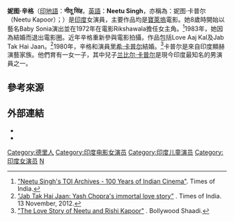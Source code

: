 {{藝人
| 姓名     = 妮图·辛格
| 類型     = 女演員
| 圖片     = Neetu Singh.jpg
| 圖片尺寸 = 
| 綽號     = 
| 國籍     = {{IND}}
| birthname = 
| othername = Neetu Kapoor
| 出生日期 = {{birth date and age|1958|7|8}}
| 出生地點 = {{IND}}[[德里|德里]]
| 職業     = [[演員|演員]]
| 語言     = 
| 教育程度 = 
| 宗教信仰 = 
| 配偶     = {{marriage|[[里希·卡普尔|里希·卡普尔]]|1980}}
| 伴侶     = 
| 兒女     = 里迪馬·卡普爾·薩哈尼<br>[[兰比尔·卡普尔|兰比尔·卡普尔]]
| 父母     = 
| 亲属     = 
| 出道作   = 
| 出道日期 = 
| 代表作   =  
| 活躍年代 = 1966年至1980年<br>2009年至今
| 網站     = 
| IMDb    = 0802183
| 現任成員 = 
| 過往成員 =
| filmfareawards=  
}}

'''妮图·辛格'''（[[印地語|印地語]]：'''नीतू सिंह'''，[[英語|英語]]：'''Neetu Singh'''，亦稱為：妮图·卡普尔（Neetu Kapoor）；{{bd|1958年|7月8日|catIdx=S}}）是[[印度|印度]]女演員，主要作品均是[[寶萊塢|寶萊塢]]電影。她8歲時開始以藝名Baby Sonia演出並在1972年在電影Rikshawala擔任女主角。<ref>[http://photogallery.indiatimes.com/100-yrs-of-indian-cinema/neetu-singhs-toi-archives-100-years-of-indian-cinema/articleshow/20942225.cms "Neetu Singh's TOI Archives - 100 Years of Indian Cinema"]. Times of India.</ref>1983年，她因為結婚而退出電影圈。近年辛格重新參與電影拍攝，作品包括Love Aaj Kal及Jab Tak Hai Jaan。<ref>[http://timesofindia.indiatimes.com/entertainment/hindi/bollywood/news/Jab-Tak-Hai-Jaan-Yash-Chopras-immortal-love-story/articleshow/17205991.cms "Jab Tak Hai Jaan: Yash Chopra's immortal love story"] {{Wayback|url=http://timesofindia.indiatimes.com/entertainment/hindi/bollywood/news/Jab-Tak-Hai-Jaan-Yash-Chopras-immortal-love-story/articleshow/17205991.cms |date=20161108015735 }}. Times of India. 13 November, 2012.</ref>1980年，辛格和演員[[里希·卡普尔|里希·卡普尔]]結婚。<ref>[http://www.bollywoodshaadis.com/articles/the-love-story-of-neetu-and-rishi-kapoor-1713 "The Love Story of Neetu and Rishi Kapoor"] {{Wayback|url=http://www.bollywoodshaadis.com/articles/the-love-story-of-neetu-and-rishi-kapoor-1713 |date=20150416151847 }}. Bollywood Shaadi.</ref>卡普尔是來自印度顯赫演藝家族。他們育有一女一子，其中兒子[[兰比尔·卡普尔|兰比尔·卡普尔]]是現今印度最知名的男演員之一。

== 參考來源 ==
<references/> 

== 外部連結 ==
* {{imdb name|id=0802183}}
* {{Instagram|neetu54}}

{{Authority control}}
{{DEFAULTSORT: Singh, Neetu}}
[[Category:德里人|Category:德里人]]
[[Category:印度电影女演员|Category:印度电影女演员]]
[[Category:印度儿童演员|Category:印度儿童演员]]
[[Category:印度女演员|Category:印度女演员]]
[[Category:卡浦爾家族|N]]